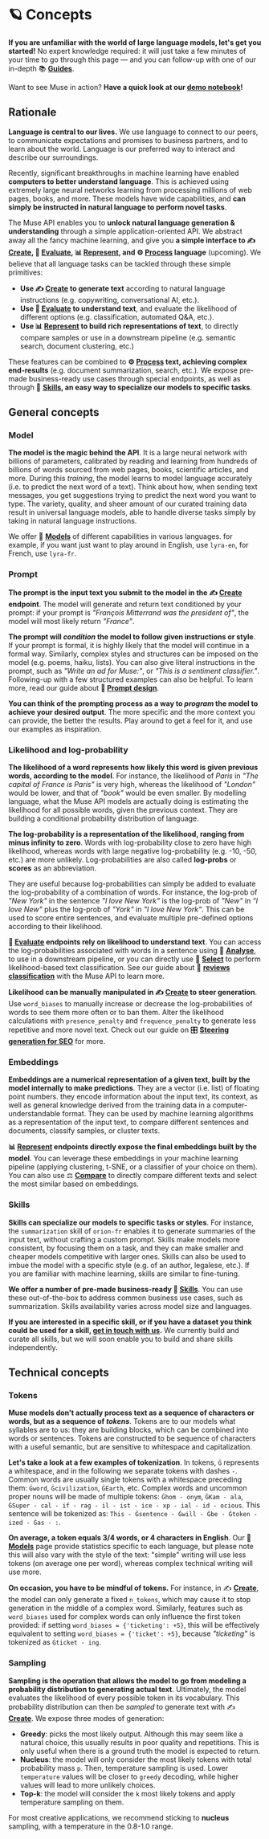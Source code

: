 
# 🪐 Concepts

**If you are unfamiliar with the world of large language models, let's get you started!** No expert knowledge required: it
will just take a few minutes of your time to go through this page — and you can follow-up with one of our in-depth 📚 **[Guides](/home/english/prompt)**.

Want to see Muse in action? **Have a quick look at our
[demo notebook](https://github.com/lightonai/lightonmuse/blob/master/examples/demo_notebook.ipynb)!**

## Rationale

**Language is central to our lives.** We use language to connect to our peers, to communicate expectations and promises to
business partners, and to learn about the world. Language is our preferred way to interact and describe our surroundings.

Recently, significant breakthroughs in machine learning have enabled **computers to better understand language**. This is
achieved using extremely large neural networks learning from processing millions of web pages, books, and more.
These models have wide capabilities, and **can simply be instructed in natural language to perform novel tasks**.

The Muse API enables you to **unlock natural language generation & understanding** through a simple application-oriented API.
We abstract away all the fancy machine learning, and give you **a simple interface to ✍️ [Create](/api/endpoints/create),
🔬️ [Evaluate](/api/endpoints/select), 📊 [Represent](/api/endpoints/embed), and **⚙️ [Process](/api/endpoints/process)** language** (upcoming).
We believe that all language tasks can be tackled through these simple primitives:

-   **Use ✍️ [Create](/api/endpoints/create) to generate text** according to natural language instructions
    (e.g. copywriting, conversational AI, etc.).
-   **Use 🔬️ [Evaluate](/api/endpoints/select) to understand text**, and evaluate the likelihood of different options
    (e.g. classification, automated Q&A, etc.).
-   **Use 📊 [Represent](/api/endpoints/embed) <Alpha /> to build rich representations of text**, to directly compare samples or use in a downstream pipeline (e.g. semantic search, document clustering, etc.)

These features can be combined to **⚙️ [Process](/api/endpoints/process) text, achieving complex end-results**
(e.g. document summarization, search, etc.). We expose pre-made business-ready use cases through special endpoints,
as well as through 🤹 **[Skills](/api/skills), an easy way to specialize our models to specific tasks**.

## General concepts

### Model

**The model is the magic behind the API**. It is a large neural network with billions of parameters,
calibrated by reading and learning from hundreds of billions of words sourced from web pages, books, scientific articles,
and more. During this _training_, the model learns to model language accurately (i.e. to predict the next word of a text). Think about how, when sending text messages, you get suggestions trying to predict the next word you want to type.
The variety, quality, and sheer amount of our curated training data result in universal language models,
able to handle diverse tasks simply by taking in natural language instructions.

We offer 🤖 **[Models](/api/models)** of different capabilities in various languages. for example, if you want just want to play
around in English, use `lyra-en`, for French, use `lyra-fr`.

### Prompt

**The prompt is the input text you submit to the model in the ✍️ [Create](/api/endpoints/create) endpoint**.
The model will generate and return text conditioned by your prompt: if your prompt is
_"François Mitterrand was the president of"_, the model will most likely return _"France"_.

**The prompt will _condition_ the model to follow given instructions or style**. If your
prompt is formal, it is highly likely that the model will continue in a formal way. Similarly, complex styles and
structures can be imposed on the model (e.g. poems, haiku, lists). You can also give literal instructions in the
prompt, such as _"Write an ad for Muse:"_, or _"This is a sentiment classifier."_. Following-up with a few structured
examples can also be helpful. To learn more, read our guide about **📜 [Prompt design](/home/english/prompt)**.

**You can think of the prompting process as a way to _program_ the model to achieve your desired output**. The more
specific and the more context you can provide, the better the results. Play around to get a feel for it, and
use our examples as inspiration.

### Likelihood and log-probability

**The likelihood of a word represents how likely this word is given previous words, according to the model**.
For instance, the likelihood of _Paris_ in _"The capital of France is Paris"_ is very high, whereas the likelihood
of _"London"_ would be lower, and that of _"book"_ would be even smaller. By modelling language, what the Muse API models
are actually doing is estimating the likelihood for all possible words, given the previous context. They
are building a conditional probability distribution of language.

**The log-probability is a representation of the likelihood, ranging from minus infinity to zero**. Words with
log-probability close to zero have high likelihood, whereas words with large negative log-probability (e.g. -10, -50, etc.)
are more unlikely. Log-probabilities are also called **log-probs** or **scores** as an abbreviation.

They are useful because log-probabilities can simply be added to evaluate the log-probability of a combination of words. For instance,
the log-prob of _"New York"_ in the sentence _"I love New York"_ is the log-prob of _"New"_ in _"I love New"_
plus the log-prob of _"York"_ in _"I love New York"_. This can be used to score entire sentences, and evaluate
multiple pre-defined options according to their likelihood.

**🔬️ [Evaluate](/api/endpoints/analyse) endpoints rely on likelihood to understand text**. You can access the log-probabilities
associated with words in a sentence using 🧪 **[Analyse](/api/endpoints/analyse)**, to use in a downstream pipeline, or you
can directly use 🔘 **[Select](/api/endpoints/select)** to perform likelihood-based text classification. See our guide
about 🥇 **[reviews classification](/home/english/review-classification)** with the Muse API to learn more.

**Likelihood can be manually manipulated in ✍️ [Create](/api/endpoints/create) to steer generation**. Use `word_biases` to manually
increase or decrease the log-probabilities of words to see them more often or to ban them. Alter the likelihood calculations
with `presence_penalty` and `frequence_penalty` to generate less repetitive and more novel text. Check out our guide
on 🎛️ **[Steering generation for SEO](/home/english/seo)** for more.

### Embeddings <Alpha />

**Embeddings are a numerical representation of a given text, built by the model internally to make predictions**. They
are a vector (i.e. list) of floating point numbers. they encode information about the
input text, its context, as well as general knowledge derived from the training data in a computer-understandable format. They can be used by
machine learning algorithms as a representation of the input text, to compare different sentences and documents,
classify samples, or cluster texts.

**📊 [Represent](/api/endpoints/embed) endpoints directly expose the final embeddings built by the model**. You can
leverage these embeddings in your machine learning pipeline (applying clustering, t-SNE, or a classifier of your choice
on them). You can also use ⚖️ **[Compare](/api/endpoints/compare)** to directly compare different texts and select the most similar based on embeddings.

### Skills <Beta />

**Skills can specialize our models to specific tasks or styles**. For instance, the `summarization` skill of `orion-fr`
enables it to generate summaries of the input text, without crafting a custom prompt. Skills make models more consistent,
by focusing them on a task, and they can make smaller and cheaper models competitive with larger ones. Skills can
also be used to imbue the model with a specific style (e.g. of an author, legalese, etc.). If you are familiar with
machine learning, skills are similar to fine-tuning.

**We offer a number of pre-made business-ready 🤹 [Skills](/api/skills)**. You can use these out-of-the-box to address
common business use cases, such as summarization. Skills availability varies across model size and languages.

**If you are interested in a specific skill, or if you have a dataset you think could be used for a skill,
[get in touch with us](https://lightonmuse.typeform.com/skills).** We currently build and curate all skills, but we will soon enable you to build and share skills
independently.

## Technical concepts

### Tokens

**Muse models don't actually process text as a sequence of characters or words, but as a sequence of _tokens_**. Tokens
are to our models what syllables are to us: they are building blocks, which can be combined into words or sentences.
Tokens are constructed to be sequence of characters with a useful semantic, but are sensitive to whitespace
and capitalization.

**Let's take a look at a few examples of tokenization**. In tokens, `Ġ` represents a whitespace, and in the following
we separate tokens with dashes `-`. Common words are usually single tokens with a whitespace preceding them: `Ġword`,
`Ġcivilization`, `ĠEarth`, etc. Complex words and uncommon proper nouns will be made of multiple tokens: `Ġhom - onym`,
`ĠKam - ala`, `ĠSuper - cal - if - rag - il - ist - ice - xp - ial - id - ocious`. This sentence will be tokenized as:
`This - Ġsentence - Ġwill - Ġbe - Ġtoken - ized - Ġas - :`.

**On average, a token equals 3/4 words, or 4 characters in English**. Our 🤖 **[Models](/api/models)** page provide statistics
specific to each language, but please note this will also vary with the style of the text: "simple" writing will use less
tokens (on average one per word), whereas complex technical writing will use more.

**On occasion, you have to be mindful of tokens.** For instance, in ✍️ **[Create](/api/endpoints/create)**, the model can only
generate a fixed `n_tokens`, which may cause it to stop generation in the middle of a complex word. Similarly, features such as
`word_biases` used for complex words can only influence the first token provided: if setting `word_biases = {'ticketing': +5}`,
this will be effectively equivalent to setting `word_biases = {'ticket': +5}`, because _"ticketing"_ is tokenized
as `Ġticket - ing`.

### Sampling

**Sampling is the operation that allows the model to go from modeling a probability distribution to generating actual
text**. Ultimately, the model evaluates the likelihood of every possible token in its vocabulary. This probability
distribution can then be _sampled_ to generate text with ✍️ **[Create](/api/endpoints/create)**. We expose three modes of
generation:

-   **Greedy**: picks the most likely output. Although this may seem like a natural choice, this usually results in poor quality and repetitions. This is only useful when there is a ground truth the model is expected to return.
-   **Nucleus**: the model will only consider the most likely tokens with total probability mass `p`. Then, temperature sampling is used. Lower `temperature` values will be closer to `greedy` decoding, while higher values will lead to more unlikely choices.
-   **Top-k**: the model will consider the `k` most likely tokens and apply temperature sampling on them.

For most creative applications, we recommend sticking to **nucleus** sampling, with a temperature in the 0.8-1.0 range.
